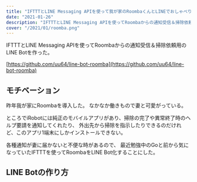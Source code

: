 ```yaml
---
title: "IFTTTとLINE Messaging APIを使って我が家のRoombaくんとLINEでおしゃべりする"
date: "2021-01-26"
description: "IFTTTとLINE Messaging APIを使ってRoombaからの通知受信＆掃除依頼用のLINE Botを作った話。"
cover: "/2021/01/roomba.png"
---
```


IFTTTとLINE Messaging APIを使ってRoombaからの通知受信＆掃除依頼用のLINE Botを作った。

[https://github.com/uu64/line-bot-roomba](https://github.com/uu64/line-bot-roomba)


## モチベーション

昨年我が家にRoombaを導入した。
なかなか働きもので妻と可愛がっている。

ところでiRobotには純正のモバイルアプリがあり、掃除の完了や異常終了時のヘルプ要請を通知してくれたり、
外出先から掃除を指示したりできるのだけれど、このアプリ1端末にしかインストールできない。

各種通知が妻に届かないと不便な時があるので、
最近勉強中のGoと前から気になっていたIFTTTを使ってRoombaをLINE Bot化することにした。

## LINE Botの作り方



